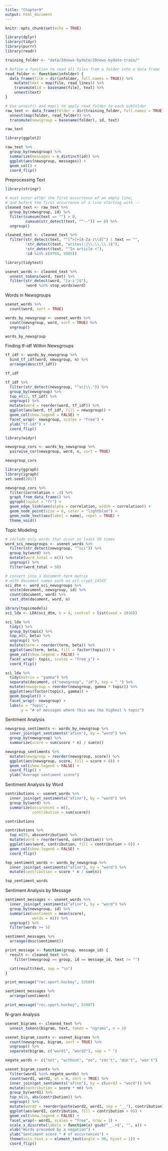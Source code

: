 ```yaml
---
title: "Chapter9"
output: html_document
---
```


```r
knitr::opts_chunk$set(echo = TRUE)
```

```r
library(dplyr)
library(tidyr)
library(purrr)
library(readr)

```


```r
training_folder <- "data/20news-bydate/20news-bydate-train/"

# Define a function to read all files from a folder into a data frame
read_folder <- function(infolder) {
  data_frame(file = dir(infolder, full.names = TRUE)) %>%
    mutate(text = map(file, read_lines)) %>%
    transmute(id = basename(file), text) %>%
    unnest(text)
}

# Use unnest() and map() to apply read_folder to each subfolder
raw_text <- data_frame(folder = dir(training_folder, full.names = TRUE)) %>%
  unnest(map(folder, read_folder)) %>%
  transmute(newsgroup = basename(folder), id, text)

raw_text
```

```r
library(ggplot2)

raw_text %>%
  group_by(newsgroup) %>%
  summarize(messages = n_distinct(id)) %>%
  ggplot(aes(newsgroup, messages)) +
  geom_col() +
  coord_flip()

```

Preprocessing Text
```r
library(stringr)

# must occur after the first occurrence of an empty line,
# and before the first occurrence of a line starting with --
cleaned_text <- raw_text %>%
  group_by(newsgroup, id) %>%
  filter(cumsum(text == "") > 0,
         cumsum(str_detect(text, "^--")) == 0) %>%
  ungroup()
```


```r
cleaned_text <- cleaned_text %>%
  filter(str_detect(text, "^[^>]+[A-Za-z\\d]") | text == "",
         !str_detect(text, "writes(:|\\.\\.\\.)$"),
         !str_detect(text, "^In article <"),
         !id %in% c(9704, 9985))
```


```r
library(tidytext)

usenet_words <- cleaned_text %>%
  unnest_tokens(word, text) %>%
  filter(str_detect(word, "[a-z']$"),
         !word %in% stop_words$word)
```

Words in Newsgroups
```r
usenet_words %>%
  count(word, sort = TRUE)
```


```r
words_by_newsgroup <- usenet_words %>%
  count(newsgroup, word, sort = TRUE) %>%
  ungroup()

words_by_newsgroup
```

Finding tf-idf Within Newsgroups
```r
tf_idf <- words_by_newsgroup %>%
  bind_tf_idf(word, newsgroup, n) %>%
  arrange(desc(tf_idf))

tf_idf
```


```r
tf_idf %>%
  filter(str_detect(newsgroup, "^sci\\.")) %>%
  group_by(newsgroup) %>%
  top_n(12, tf_idf) %>%
  ungroup() %>%
  mutate(word = reorder(word, tf_idf)) %>%
  ggplot(aes(word, tf_idf, fill = newsgroup)) +
  geom_col(show.legend = FALSE) +
  facet_wrap(~ newsgroup, scales = "free") +
  ylab("tf-idf") +
  coord_flip()
```


```r
library(widyr)

newsgroup_cors <- words_by_newsgroup %>%
  pairwise_cor(newsgroup, word, n, sort = TRUE)

newsgroup_cors

```


```r
library(ggraph)
library(igraph)
set.seed(2017)

newsgroup_cors %>%
  filter(correlation > .4) %>%
  graph_from_data_frame() %>%
  ggraph(layout = "fr") +
  geom_edge_link(aes(alpha = correlation, width = correlation)) +
  geom_node_point(size = 6, color = "lightblue") +
  geom_node_text(aes(label = name), repel = TRUE) +
  theme_void()
```

Topic Modeling
```r
# include only words that occur at least 50 times
word_sci_newsgroups <- usenet_words %>%
  filter(str_detect(newsgroup, "^sci")) %>%
  group_by(word) %>%
  mutate(word_total = n()) %>%
  ungroup() %>%
  filter(word_total > 50)

# convert into a document-term matrix
# with document names such as sci.crypt_14147
sci_dtm <- word_sci_newsgroups %>%
  unite(document, newsgroup, id) %>%
  count(document, word) %>%
  cast_dtm(document, word, n)
```


```r
ibrary(topicmodels)
sci_lda <- LDA(sci_dtm, k = 4, control = list(seed = 2016))
```


```r
sci_lda %>%
  tidy() %>%
  group_by(topic) %>%
  top_n(8, beta) %>%
  ungroup() %>%
  mutate(term = reorder(term, beta)) %>%
  ggplot(aes(term, beta, fill = factor(topic))) +
  geom_col(show.legend = FALSE) +
  facet_wrap(~ topic, scales = "free_y") +
  coord_flip()
```


```r
sci_lda %>%
  tidy(matrix = "gamma") %>%
  separate(document, c("newsgroup", "id"), sep = "_") %>%
  mutate(newsgroup = reorder(newsgroup, gamma * topic)) %>%
  ggplot(aes(factor(topic), gamma)) +
  geom_boxplot() +
  facet_wrap(~ newsgroup) +
  labs(x = "Topic",
       y = "# of messages where this was the highest % topic")
```

Sentiment Analysis
```r
newsgroup_sentiments <- words_by_newsgroup %>%
  inner_join(get_sentiments("afinn"), by = "word") %>%
  group_by(newsgroup) %>%
  summarize(score = sum(score * n) / sum(n))

newsgroup_sentiments %>%
  mutate(newsgroup = reorder(newsgroup, score)) %>%
  ggplot(aes(newsgroup, score, fill = score > 0)) +
  geom_col(show.legend = FALSE) +
  coord_flip() +
  ylab("Average sentiment score")
```

Sentiment Analysis by Word
```r
contributions <- usenet_words %>%
  inner_join(get_sentiments("afinn"), by = "word") %>%
  group_by(word) %>%
  summarize(occurences = n(),
            contribution = sum(score))

contributions
```

```r
contributions %>%
  top_n(25, abscontribution) %>%
  mutate(word = reorder(word, contribution)) %>%
  ggplot(aes(word, contribution, fill = contribution > 0)) +
  geom_col(show.legend = FALSE) +
  coord_flip()
```


```r
top_sentiment_words <- words_by_newsgroup %>%
  inner_join(get_sentiments("afinn"), by = "word") %>%
  mutate(contribution = score * n / sum(n))

top_sentiment_words
```

Sentiment Analysis by Message
```r
sentiment_messages <- usenet_words %>%
  inner_join(get_sentiments("afinn"), by = "word") %>%
  group_by(newsgroup, id) %>%
  summarize(sentiment = mean(score),
            words = n()) %>%
  ungroup() %>%
  filter(words >= 5)

sentiment_messages %>%
  arrange(desc(sentiment))
```


```r
print_message <- function(group, message_id) {
  result <- cleaned_text %>%
    filter(newsgroup == group, id == message_id, text != "")

  cat(result$text, sep = "\n")
}

print_message("rec.sport.hockey", 53560)
```


```r
sentiment_messages %>%
  arrange(sentiment)

print_message("rec.sport.hockey", 53907)
```

N-gram Analysis
```r
usenet_bigrams <- cleaned_text %>%
  unnest_tokens(bigram, text, token = "ngrams", n = 2)

usenet_bigram_counts <- usenet_bigrams %>%
  count(newsgroup, bigram, sort = TRUE) %>%
  ungroup() %>%
  separate(bigram, c("word1", "word2"), sep = " ")

```


```r
negate_words <- c("not", "without", "no", "can't", "don't", "won't")

usenet_bigram_counts %>%
  filter(word1 %in% negate_words) %>%
  count(word1, word2, wt = n, sort = TRUE) %>%
  inner_join(get_sentiments("afinn"), by = c(word2 = "word")) %>%
  mutate(contribution = score * nn) %>%
  group_by(word1) %>%
  top_n(10, abs(contribution)) %>%
  ungroup() %>%
  mutate(word2 = reorder(paste(word2, word1, sep = "__"), contribution)) %>%
  ggplot(aes(word2, contribution, fill = contribution > 0)) +
  geom_col(show.legend = FALSE) +
  facet_wrap(~ word1, scales = "free", nrow = 3) +
  scale_x_discrete(labels = function(x) gsub("__.+$", "", x)) +
  xlab("Words preceded by a negation") +
  ylab("Sentiment score * # of occurrences") +
  theme(axis.text.x = element_text(angle = 90, hjust = 1)) +
  coord_flip()
```

